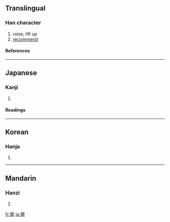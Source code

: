 {{see|舉|挙|举}}

==Translingual==
===Han character===
{{Han char|rn=64|rad=手|as=14|sn=18|four=|canj=竹金手 (HCQ), X竹金手 (XHCQ)}}
# raise, lift up
# [[recommend]]
====References====
{{Han ref|kx=0460.100|dkj=12863|dj=0808.300|hdz=31966.010|uh=64E7|ud=25831}}

----
==Japanese==
===Kanji===
{{ja-kanji|grade=|rs=手14}}
# {{defn|Japanese}} 
====Readings====
{{ja-readings|on=[[きょ]] (kyo)|kun=[[あげる]] (ageru)}}

----
==Korean==
===Hanja===
{{ko-hanja|hangeul=거|eumhun=|rv=geo|mr=kŏ|y=ke}}
# {{defn|Korean}}

----
==Mandarin==
===Hanzi===
{{cmn-hanzi|pin=[[jǔ]] ([[ju3]])|wg=chü<sup>3</sup>}}
# {{defn|Mandarin}}

[[fr:擧]]
[[ja:擧]]